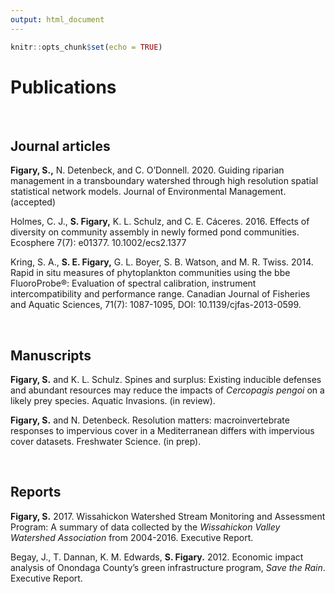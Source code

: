 ```yaml
---
output: html_document
---
```


```r
knitr::opts_chunk$set(echo = TRUE)
```

# Publications

<br>

## Journal articles
**Figary, S.,** N. Detenbeck, and C. O'Donnell. 2020. Guiding riparian management in a transboundary watershed through high resolution spatial statistical network models. Journal of Environmental Management. (accepted)

Holmes, C. J., **S. Figary,** K. L. Schulz, and C. E. Cáceres. 2016. Effects of diversity on community assembly in newly formed pond communities. Ecosphere 7(7): e01377. 10.1002/ecs2.1377

Kring, S. A., **S. E. Figary,** G. L. Boyer, S. B. Watson, and M. R. Twiss. 2014. Rapid in situ measures of phytoplankton communities using the bbe FluoroProbe®: Evaluation of spectral calibration, instrument intercompatibility and performance range. Canadian Journal of Fisheries and Aquatic Sciences, 71(7): 1087-1095, DOI: 10.1139/cjfas-2013-0599.


<br>

## Manuscripts
**Figary, S.** and K. L. Schulz. Spines and surplus: Existing inducible defenses and abundant resources may reduce the impacts of *Cercopagis pengoi* on a likely prey species. Aquatic Invasions. (in review). 

**Figary, S.** and N. Detenbeck. Resolution matters: macroinvertebrate responses to impervious cover in a Mediterranean differs with impervious cover datasets. Freshwater Science. (in prep).

<br>

## Reports

**Figary, S.** 2017. Wissahickon Watershed Stream Monitoring and Assessment Program: A summary of data collected by the *Wissahickon Valley Watershed Association* from 2004-2016. Executive Report.

Begay, J., T. Dannan, K. M. Edwards, **S. Figary.** 2012. Economic impact analysis of Onondaga County’s green infrastructure program, *Save the Rain*. Executive Report.